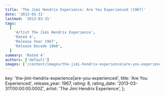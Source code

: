 ```yaml
---
title: 'The Jimi Hendrix Experience: Are You Experienced (1967)'
date: '2013-03-31'
lastmod: '2013-03-31'
tags:
  [
    'Artist The Jimi Hendrix Experience',
    'Rated 4',
    'Release Year 1967',
    'Release Decade 1960',
  ]
summary: 'Rated 4'
authors: ['default']
images: ['/content/images/the-jimi-hendrix-experience|are-you-experienced.jpg']
---
```


  key: 'the-jimi-hendrix-experience|are-you-experienced',
  title: 'Are You Experienced',
  release_year: 1967,
  rating: 8,
  rating_date: '2013-03-31T00:00:00.000Z',
  artist: 'The Jimi Hendrix Experience',
};

<MusicRating data={data} />
